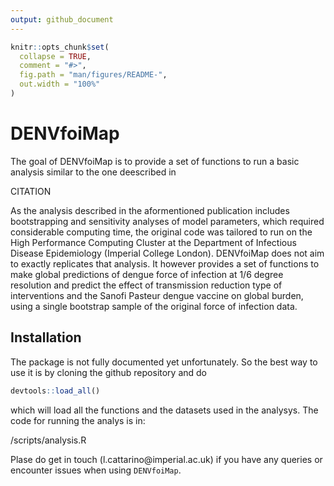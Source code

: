 ```yaml
---
output: github_document
---
```


<!-- README.md is generated from README.Rmd. Please edit that file -->

```r
knitr::opts_chunk$set(
  collapse = TRUE,
  comment = "#>",
  fig.path = "man/figures/README-",
  out.width = "100%"
)
```
# DENVfoiMap

<!-- badges: start -->
<!-- badges: end -->

The goal of DENVfoiMap is to provide a set of functions to run a basic analysis 
similar to the one deescribed in 

CITATION

As the analysis described in the aformentioned publication includes 
bootstrapping and sensitivity analyses of model parameters, 
which required considerable computing time, the original code was tailored to run
on the High Performance Computing Cluster at the Department of Infectious Disease Epidemiology 
(Imperial College London). 
DENVfoiMap does not aim to exactly replicates that analysis. It however provides a 
set of functions to make global predictions of dengue force of infection at 1/6 
degree resolution and predict the effect of transmission reduction type of interventions 
and the Sanofi Pasteur dengue vaccine on global burden, using a single bootstrap sample 
of the original force of infection data.


## Installation


The package is not fully documented yet unfortunately. So the best way to use it is by cloning the github repository and do 

```r
devtools::load_all()
```

which will load all the functions and the datasets used in the analysys. 
The code for running the analys is in:

/scripts/analysis.R

Plase do get in touch (l.cattarino@imperial.ac.uk) if you have any queries or encounter issues when using 
`DENVfoiMap`.
